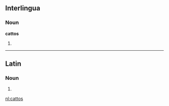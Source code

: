 ==Interlingua==

===Noun===
'''cattos'''

# {{plural of|[[catto]]|lang=Interlingua}}

----

==Latin==

===Noun===
{{la-noun-form|cattōs}}

# {{inflection of|cattus|cattus|acc|p|lang=la}}

[[nl:cattos]]